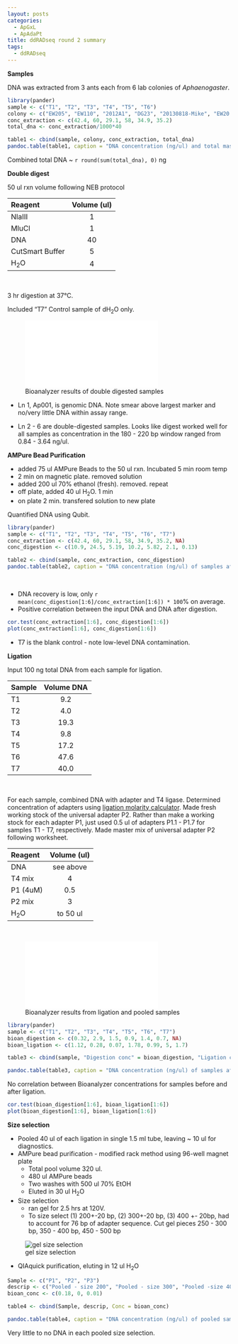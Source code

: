 ```yaml
---
layout: posts
categories: 
  - ApGxL
  - ApAdaPt
title: ddRADseq round 2 summary
tags: 
  - ddRADseq
---
```


**Samples**

DNA was extracted from 3 ants each from 6 lab colonies of *Aphaenogaster*. 

```r
library(pander)
sample <- c("T1", "T2", "T3", "T4", "T5", "T6")
colony <- c("EW205", "EW110", "2012A1", "DG23", "20130818-Mike", "EW20 QR")
conc_extraction <- c(42.4, 60, 29.1, 58, 34.9, 35.2)
total_dna <- conc_extraction/1000*40

table1 <- cbind(sample, colony, conc_extraction, total_dna)
pandoc.table(table1, caption = "DNA concentration (ng/ul) and total mass in 40 ul", style = "rmarkdown")
```

Combined total DNA ~ `r round(sum(total_dna), 0)` ng 

**Double digest**

50 ul rxn volume following NEB protocol 

Reagent           Volume (ul)
---------        -------------
NlaIII                 1
MluCl                  1
DNA                   40   
CutSmart Buffer        5
H~2~O                  4 

<br>

3 hr digestion at 37°C.

Included "T7" Control sample of dH~2~O only. 

![Bioanalyzer results of double digested samples]({{ site.url }}/assets/files/Cahan-4-17-2014_DNA 1000_DE20901668_2014-04-17_11-00-58.pdf)

* Ln 1, Ap001, is genomic DNA. Note smear above largest marker and no/very little DNA within assay range.

* Ln 2 - 6 are double-digested samples. Looks like digest worked well for all samples as concentration in the 180 - 220 bp window ranged from 0.84 - 3.64 ng/ul. 


**AMPure Bead Purification**

- added 75 ul AMPure Beads to the 50 ul rxn. Incubated 5 min room temp
- 2 min on magnetic plate. removed solution
- added 200 ul 70% ethanol (fresh). removed. repeat
- off plate, added 40 ul H~2~O. 1 min
- on plate 2 min. transfered solution to new plate

Quantified DNA using Qubit.

```r
library(pander)
sample <- c("T1", "T2", "T3", "T4", "T5", "T6", "T7")
conc_extraction <- c(42.4, 60, 29.1, 58, 34.9, 35.2, NA)
conc_digestion <- c(10.9, 24.5, 5.19, 10.2, 5.82, 2.1, 0.13)

table2 <- cbind(sample, conc_extraction, conc_digestion)
pandoc.table(table2, caption = "DNA concentration (ng/ul) of samples after DNA extraction and after double digestion", style = "rmarkdown")
```

<br>

* DNA recovery is low, only `r mean(conc_digestion[1:6]/conc_extraction[1:6]) * 100`% on average.
* Positive correlation between the input DNA and DNA after digestion.

```r
cor.test(conc_extraction[1:6], conc_digestion[1:6])
plot(conc_extraction[1:6], conc_digestion[1:6])
```

* T7 is the blank control - note low-level DNA contamination. 


**Ligation**

Input 100 ng total DNA from each sample for ligation. 

Sample        Volume DNA      
--------    --------------  
T1               9.2 
T2               4.0 
T3              19.3 
T4               9.8  
T5              17.2  
T6              47.6  
T7              40.0 

<br>

For each sample, combined DNA with adapter and T4 ligase. Determined concentration of adapters using [ligation molarity calculator](https://docs.google.com/spreadsheet/ccc?key=0Ar5IymziRJ_9dEtyYzRfd0cteDc1cEM1ekN5M1doZEE&usp=drive_web#gid=0). Made fresh working stock of the universal adapter P2. Rather than make a working stock for each adapter P1, just used 0.5 ul of adapters P1.1 - P1.7 for samples T1 - T7, respectively. Made master mix of universal adapter P2 following worksheet.

Reagent         Volume (ul)
----------     -------------              
DNA               see above
T4 mix            4
P1 (4uM)             0.5
P2 mix               3
H~2~O             to 50 ul

<br>

![Bioanalyzer results from ligation and pooled samples]({{ site.url }}/assets/files/UVMAGTC-JS-3859_Cahan-4-22-2014_DNA_1000_DE20901668_2014-04-22_08-45-23.pdf )

```r
library(pander)
sample <- c("T1", "T2", "T3", "T4", "T5", "T6", "T7")
bioan_digestion <- c(0.32, 2.9, 1.5, 0.9, 1.4, 0.7, NA)
bioan_ligation <- c(1.12, 0.28, 0.07, 1.78, 0.99, 5, 1.7)

table3 <- cbind(sample, "Digestion conc" = bioan_digestion, "Ligation conc" = bioan_ligation)

pandoc.table(table3, caption = "DNA concentration (ng/ul) of samples after DNA extraction and after double digestion.", style = "rmarkdown")
```

No correlation between Bioanalyzer concentrations for samples before and after ligation. 

```r
cor.test(bioan_digestion[1:6], bioan_ligation[1:6])
plot(bioan_digestion[1:6], bioan_ligation[1:6])
```


**Size selection**

* Pooled 40 ul of each ligation in single 1.5 ml tube, leaving ~ 10 ul for diagnostics.
* AMPure bead purification - modified rack method using 96-well magnet plate
  - Total pool volume 320 ul. 
  - 480 ul AMPure beads
  - Two washes with 500 ul 70% EtOH
  - Eluted in 30 ul H~2~O
* Size selection
  - ran gel for 2.5 hrs at 120V.
  - To size select (1) 200+-20 bp, (2) 300+-20 bp, (3) 400 +- 20bp, had to account for 76 bp of adapter sequence. Cut gel pieces 250 - 300 bp, 350 - 400 bp, 450 - 500 bp
  
![gel size selection]({{ site.url }}/assets/files/gel_size_selection.png)

  - QIAquick purification, eluting in 12 ul H~2~O

```r
Sample <- c("P1", "P2", "P3")
descrip <- c("Pooled - size 200", "Pooled - size 300", "Pooled -size 400")
bioan_conc <- c(0.18, 0, 0.01)

table4 <- cbind(Sample, descrip, Conc = bioan_conc)

pandoc.table(table4, caption = "DNA concentration (ng/ul) of pooled samples for different gel size extractions.", style = "rmarkdown")
```

Very little to no DNA in each pooled size selection.

